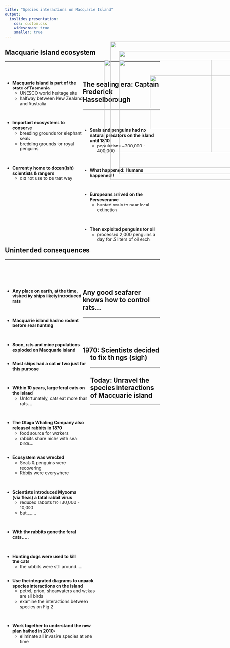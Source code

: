 ```yaml
---
title: "Species interactions on Macquarie Island"
output: 
  ioslides_presentation:
    css: custom.css
    widescreen: true
    smaller: true
---
```


## Macquarie Island ecosystem
<hr>
<br/>

<div style="float: left; width: 50%;">

* **Macquarie island is part of the state of Tasmania**
    + UNESCO world heritage site
    + halfway between New Zealand and Australia

<br/>

* **Important ecosystems to conserve**
    + breeding grounds for elephant seals
    + bredding grounds for royal penguins
    
 <br/>
 
* **Currently home to dozen(ish) scientists & rangers**
    + did not use to be that way

</div>

<IMG STYLE="position:absolute; TOP:190px; LEFT:570px; WIDTH:500px; HEIGHT:450px" SRC="images/macisland2.jpg">


## The sealing era: Captain Frederick Hasselborough
<hr>
<br/>

<div style="float: left; width: 50%;">

* **Seals and penguins had no natural predators on the island until 1810**
    + populations ~200,000 - 400,000

<br/>

* **What happened: Humans happened!!**

<br/>

* **Europeans arrived on the Perseverance**
    + hunted seals to near local extinction

<br/>

* **Then exploited penguins for oil**
    + processed 2,000 penguins a day for .5 liters of oil each

</div>

<IMG STYLE="position:absolute; TOP:250px; LEFT:550px; WIDTH:500px; HEIGHT:300px" SRC="images/penguin.jpg">

## Unintended consequences
<hr>
<br/>
<br/>
<br/>

<div style="float: left; width: 50%;">

* **Any place on earth, at the time, visited by ships likely introduced rats**

<br/>

* **Macquarie island had no rodent before seal hunting**

<br/>

* **Soon, rats and mice populations exploded on Macquarie island**

</div>

<IMG STYLE="position:absolute; TOP:250px; LEFT:600px; WIDTH:450px; HEIGHT:350px" SRC="images/rats.jpg">

## Any good seafarer knows how to control rats...
<hr>
<br/>
<br/>
<br/>

<div style="float: left; width: 55%;">

* **Most ships had a cat or two just for this purpose**

<br/>

* **Within 10 years, large feral cats on the island**
    + Unfortunately, cats eat more than rats....
    
<br/>

* **The Otago Whaling Company also released rabbits in 1870**
    + food source for workers
    + rabbits share niche with sea birds...
 
 </div>
 
<IMG STYLE="position:absolute; TOP:220px; LEFT:600px; WIDTH:450px; HEIGHT:400px" SRC="images/cats.jpg">

## 1970: Scientists decided to fix things (sigh)
<hr>

<div style="float: left; width: 50%;">

* **Ecosystem was wrecked**
    + Seals & penguins were recovering
    + Rbbits were everywhere

<br/>

* **Scientists introduced Myxoma (via fleas) a fatal rabbit virus**
    + reduced rabbits fro 130,000 - 10,000
    + but........

<br/>

* **With the rabbits gone the feral cats.....**

<br/>

* **Hunting dogs were used to kill the cats**
    + the rabbits were still around.....

</div>

<IMG STYLE="position:absolute; TOP:250px; LEFT:600px; WIDTH:300px; HEIGHT:300px" SRC="images/dog.jpg">

## Today: Unravel the species interactions of Macquarie island
<hr>
<br/>
<br/>

<div style="float: left; width: 60%;">

* **Use the integrated diagrams to unpack species interactions on the island**
    + petrel, prion, shearwaters and wekas are all birds
    + examine the interactions between species on Fig 2

<br/>

* **Work together to understand the new plan hathed in 2010:**
    + eliminate all invasive species at one time

</div>

<IMG STYLE="position:absolute; TOP:300px; LEFT:700px; WIDTH:300px; HEIGHT:175px" SRC="images/seabird4.jpg">
